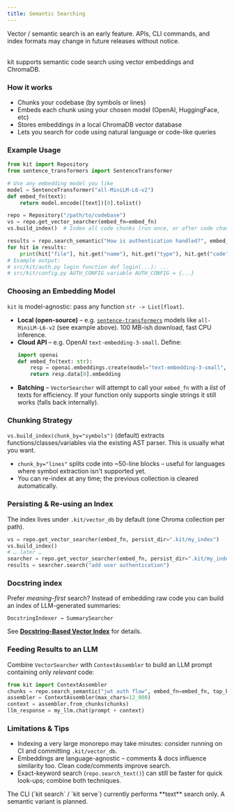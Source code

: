 ```yaml
---
title: Semantic Searching
---
```


<Aside type="caution" title="Experimental">
  Vector / semantic search is an early feature.  APIs, CLI commands, and index formats may change in future releases without notice.
</Aside>

<br />

kit supports semantic code search using vector embeddings and ChromaDB.

### How it works

- Chunks your codebase (by symbols or lines)
- Embeds each chunk using your chosen model (OpenAI, HuggingFace, etc)
- Stores embeddings in a local ChromaDB vector database
- Lets you search for code using natural language or code-like queries

### Example Usage

```python
from kit import Repository
from sentence_transformers import SentenceTransformer

# Use any embedding model you like
model = SentenceTransformer("all-MiniLM-L6-v2")
def embed_fn(text):
    return model.encode([text])[0].tolist()

repo = Repository("/path/to/codebase")
vs = repo.get_vector_searcher(embed_fn=embed_fn)
vs.build_index()  # Index all code chunks (run once, or after code changes)

results = repo.search_semantic("How is authentication handled?", embed_fn=embed_fn)
for hit in results:
    print(hit["file"], hit.get("name"), hit.get("type"), hit.get("code"))
# Example output:
# src/kit/auth.py login function def login(...): ...
# src/kit/config.py AUTH_CONFIG variable AUTH_CONFIG = {...}
```

### Choosing an Embedding Model

`kit` is model-agnostic: pass any function `str -> List[float]`.

* **Local (open-source)** – e.g. [`sentence-transformers`](https://www.sbert.net/) models like `all-MiniLM-L6-v2` (see example above). 100 MB-ish download, fast CPU inference.
* **Cloud API** – e.g. OpenAI `text-embedding-3-small`. Define:
  ```python
  import openai
  def embed_fn(text: str):
      resp = openai.embeddings.create(model="text-embedding-3-small", input=[text])
      return resp.data[0].embedding
  ```
* **Batching** – `VectorSearcher` will attempt to call your `embed_fn` with a *list* of texts for efficiency.  If your function only supports single strings it still works (falls back internally).

### Chunking Strategy

`vs.build_index(chunk_by="symbols")` (default) extracts functions/classes/variables via the existing AST parser.  This is usually what you want.

* `chunk_by="lines"` splits code into ~50-line blocks – useful for languages where symbol extraction isn't supported yet.
* You can re-index at any time; the previous collection is cleared automatically.

### Persisting & Re-using an Index

The index lives under `.kit/vector_db` by default (one Chroma collection per path).

```python
vs = repo.get_vector_searcher(embed_fn, persist_dir=".kit/my_index")
vs.build_index()
# … later …
searcher = repo.get_vector_searcher(embed_fn, persist_dir=".kit/my_index")
results = searcher.search("add user authentication")
```

### Docstring index

Prefer *meaning-first* search?  Instead of embedding raw code you can build an
index of LLM-generated summaries:

```text
DocstringIndexer → SummarySearcher
```

See **[Docstring-Based Vector Index](/docs/core-concepts/docstring-indexing)**
for details.

### Feeding Results to an LLM

Combine `VectorSearcher` with `ContextAssembler` to build an LLM prompt containing only *relevant* code:

```python
from kit import ContextAssembler
chunks = repo.search_semantic("jwt auth flow", embed_fn=embed_fn, top_k=10)
assembler = ContextAssembler(max_chars=12_000)
context = assembler.from_chunks(chunks)
llm_response = my_llm.chat(prompt + context)
```

### Limitations & Tips

* Indexing a very large monorepo may take minutes: consider running on CI and committing `.kit/vector_db`.
* Embeddings are language-agnostic – comments & docs influence similarity too.  Clean code/comments improve search.
* Exact-keyword search (`repo.search_text()`) can still be faster for quick look-ups; combine both techniques.

<Aside type="note">
  The CLI (`kit search` / `kit serve`) currently performs **text** search only. A semantic variant is planned.
</Aside>
